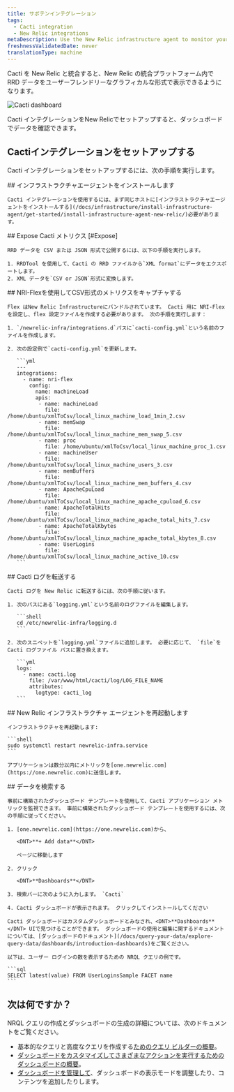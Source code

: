 ```yaml
---
title: サボテンインテグレーション
tags:
  - Cacti integration
  - New Relic integrations
metaDescription: Use the New Relic infrastructure agent to monitor your Cacti data.
freshnessValidatedDate: never
translationType: machine
---
```



Cacti を New Relic と統合すると、New Relic の統合プラットフォーム内で RRD データをユーザーフレンドリーなグラフィカルな形式で表示できるようになります。

<img
  title="Cacti dashboard"
  alt="Cacti dashboard"
  src={infrastructureCactiDashboard}
/>

<figcaption>
  Cacti インテグレーションをNew Relicでセットアップすると、ダッシュボードでデータを確認できます。
</figcaption>

## Cactiインテグレーションをセットアップする

Cacti インテグレーションをセットアップするには、次の手順を実行します。

<Steps>
  <Step>
    ## インフラストラクチャエージェントをインストールします

    Cacti インテグレーションを使用するには、まず同じホストに[インフラストラクチャエージェントをインストールする](/docs/infrastructure/install-infrastructure-agent/get-started/install-infrastructure-agent-new-relic/)必要があります。
  </Step>

  <Step>
    ## Expose Cacti メトリクス [#Expose]

    RRD データを CSV または JSON 形式で公開するには、以下の手順を実行します。

    1. RRDTool を使用して、Cacti の RRD ファイルから`XML format`にデータをエクスポートします。
    2. XML データを`CSV or JSON`形式に変換します。
  </Step>

  <Step>
    ## NRI-Flexを使用してCSV形式のメトリクスをキャプチャする

    Flex はNew Relic Infrastructureにバンドルされています。 Cacti 用に NRI-Flex を設定し、flex 設定ファイルを作成する必要があります。 次の手順を実行します：

    1. `/newrelic-infra/integrations.d`パスに`cacti-config.yml`という名前のファイルを作成します。

    2. 次の設定例で`cacti-config.yml`を更新します。

       ```yml
       ---
       integrations:
         - name: nri-flex
           config:
             name: machineLoad
             apis:
              - name: machineLoad
                file: /home/ubuntu/xmlToCsv/local_linux_machine_load_1min_2.csv
              - name: memSwap
                file: /home/ubuntu/xmlToCsv/local_linux_machine_mem_swap_5.csv
              - name: proc
                file: /home/ubuntu/xmlToCsv/local_linux_machine_proc_1.csv
              - name: machineUser
                file: /home/ubuntu/xmlToCsv/local_linux_machine_users_3.csv
              - name: memBuffers
                file: /home/ubuntu/xmlToCsv/local_linux_machine_mem_buffers_4.csv
              - name: ApacheCpuLoad
                file: /home/ubuntu/xmlToCsv/local_linux_machine_apache_cpuload_6.csv
              - name: ApacheTotalHits
                file: /home/ubuntu/xmlToCsv/local_linux_machine_apache_total_hits_7.csv
              - name: ApacheTotalKbytes
                file: /home/ubuntu/xmlToCsv/local_linux_machine_apache_total_kbytes_8.csv
              - name: UserLogins
                file: /home/ubuntu/xmlToCsv/local_linux_machine_active_10.csv
       ```
  </Step>

  <Step>
    ## Cacti ログを転送する

    Cacti ログを New Relic に転送するには、次の手順に従います。

    1. 次のパスにある`logging.yml`という名前のログファイルを編集します。

       ```shell
       cd /etc/newrelic-infra/logging.d
       ```

    2. 次のスニペットを`logging.yml`ファイルに追加します。 必要に応じて、 `file`を Cacti ログファイル パスに置き換えます。

       ```yml
       logs:
         - name: cacti.log
           file: /var/www/html/cacti/log/LOG_FILE_NAME
           attributes:
             logtype: cacti_log
       ```
  </Step>

  <Step>
    ## New Relic インフラストラクチャ エージェントを再起動します

    インフラストラクチャを再起動します:

    ```shell
    sudo systemctl restart newrelic-infra.service
    ```

    アプリケーションは数分以内にメトリックを[one.newrelic.com](https://one.newrelic.com)に送信します。
  </Step>

  <Step>
    ## データを検索する

    事前に構築されたダッシュボード テンプレートを使用して、Cacti アプリケーション メトリックを監視できます。 事前に構築されたダッシュボード テンプレートを使用するには、次の手順に従ってください。

    1. [one.newrelic.com](https://one.newrelic.com)から、

       <DNT>**+ Add data**</DNT>

       ページに移動します

    2. クリック

       <DNT>**Dashboards**</DNT>

    3. 検索バーに次のように入力します。 `Cacti`

    4. Cacti ダッシュボードが表示されます。 クリックしてインストールしてください

    Cacti ダッシュボードはカスタムダッシュボードとみなされ、<DNT>**Dashboards**</DNT> UIで見つけることができます。 ダッシュボードの使用と編集に関するドキュメントについては、[ダッシュボードのドキュメント](/docs/query-your-data/explore-query-data/dashboards/introduction-dashboards)をご覧ください。

    以下は、ユーザー ログインの数を表示するための NRQL クエリの例です。

    ```sql
    SELECT latest(value) FROM UserLoginsSample FACET name
    ```
  </Step>
</Steps>

## 次は何ですか？

NRQL クエリの作成とダッシュボードの生成の詳細については、次のドキュメントをご覧ください。

* 基本的なクエリと高度なクエリを作成する[ためのクエリ ビルダーの概要](/docs/query-your-data/explore-query-data/query-builder/introduction-query-builder)。
* [ダッシュボードをカスタマイズしてさまざまなアクションを実行するためのダッシュボードの概要](/docs/query-your-data/explore-query-data/dashboards/introduction-dashboards)。
* [ダッシュボードを管理して](/docs/query-your-data/explore-query-data/dashboards/manage-your-dashboard)、ダッシュボードの表示モードを調整したり、コンテンツを追加したりします。
